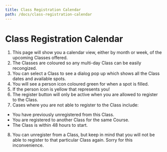 ```yaml
---
title: Class Registration Calendar
path: /docs/class-registration-calendar
---
```


# Class Registration Calendar

1. This page will show you a calendar view, either by month or week, of the upcoming Classes offered.
2. The Classes are coloured so any multi-day Class can be easily recongized.
3. You can select a Class to see a dialog pop up which shows all the Class dates and available spots.
4. You will see a person icon coloured green for when a spot is filled.
5. If the person icon is yellow that represents you!
6. The register button will only be active when you are allowed to register to the Class.
7. Cases where you are not able to register to the Class include:

- You have previously unregistered from this Class.
- You are registered to another Class for the same Course.
- The Class is within 48 hours to start.

8. You can unregister from a Class, but keep in mind that you will not be able to register to that particular Class again. Sorry for this inconvenience.
